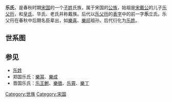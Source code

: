 '''乐氏'''，是春秋时期[[宋国|宋国]]的一个[[子姓|子姓]]氏族，属于宋国的[[公族|公族]]，始祖是[[宋戴公|宋戴公]]的儿子[[乐父衎|乐父衎]]，和[[皇氏|皇氏]]、华氏、老氏并称戴族。后代以[[乐父衎|乐父衎]]的[[表字|表字]]中的前一字'''乐'''立氏。乐父衎在春秋中后期名臣辈出，如[[樂喜|樂喜]]、[[樂祁|樂祁]]祖孙。后代衍化为[[乐姓|乐姓]]。

==世系图==
{{center|
{{chart/start}}
{{chart | | | | | | | | | Yf |Yf=[[乐父衎|乐父衎]]}}
{{chart | | | | | | | | | |!|}}
{{chart | | | | | | | | | Sf |Sf=[[硕父泽|硕父泽]]}}
{{chart | | | | | | | | | |)|-|-|-|.|}}
{{chart | | | | | | | | | Yf | | Jf |Yf=[[夷父须|夷父须]]|Jf=[[季甫|季甫]]}}
{{chart | | | | | | | | | |!| | | |)|-|-|-|.| |}}
{{chart | | | | | | | | | Lv | | Py | | Yu |Py=[[仆伊|仆伊]]|Yu=[[乐豫|乐豫]]|Lv=[[乐吕|乐吕]]}}
{{chart | | | | | | | | | |!|}}
{{chart | | | | | | | | | Xx |Xx=[[西乡士曹|西乡士曹]]}}
{{chart | | | | | | | | | |!|}}
{{chart | | | | | | | | | Mo |Mo=□}}
{{chart | | | | | | | | | |!|}}
{{chart | | | | | | | | | Xi |Xi=[[乐喜|乐喜]]}}
{{chart | |,|-|-|-|v|-|-|-|(|}}
{{chart | Mo | | Mo | | Mo |Mo=□}}
{{chart | |!| | | |!| | | |!|}}
{{chart | Qi | | Sh | | Wa |Qi=[[乐祁|乐祁]]|Sh=[[乐舍|乐舍]]|Wa=[[樂輓|樂輓]]}}
{{chart | |!| | | | | | | |!|}}
{{chart | Hu | | | | | | Zc |Hu=[[子明_(乐氏)|子明]]|Zc=[[樂朱鉏|樂朱鉏]]}}
{{chart | |!|}}
{{chart | Pe |Pe=[[乐茷|乐茷]]}}
{{chart/end}}
}}

==参见==
*[[乐姓|乐姓]]
*郑国乐氏：[[樂耳|樂耳]]、[[樂成|樂成]]
*晋国乐氏：[[乐王鲋|乐王鲋]]、[[樂徵|樂徵]]、[[乐霄|乐霄]]、[[樂丁|樂丁]] 

[[Category:世族|Category:世族]]
[[Category:宋国|Category:宋国]]